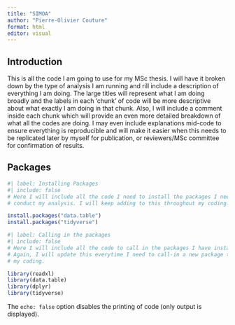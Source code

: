 ```yaml
---
title: "SIMOA"
author: "Pierre-Olivier Couture"
format: html
editor: visual
---
```


## Introduction

This is all the code I am going to use for my MSc thesis. I will have it broken
down by the type of analysis I am running and rill include a description of 
everything I am doing. The large titles will represent what I am doing broadly
and the labels in each 'chunk' of code will be more descriptive about what 
exactly I am doing in that chunk. Also, I will include a comment inside each 
chunk which will provide an even more detailed breakdown of what all the codes
are doing. I may even include explanations mid-code to ensure everything is
reproducible and will make it easier when this needs to be replicated later by
myself for publication, or reviewers/MSc committee for confirmation of results.

## Packages

```r
#| label: Installing Packages
#| include: false
# Here I will include all the code I need to install the packages I need to 
# conduct my analysis. I will keep adding to this throughout my coding.

install.packages("data.table")
install.packages("tidyverse")

```

```r
#| label: Calling in the packages
#| include: false
# Here I will include all the code to call in the packages I have installed. 
# Again, I will update this everytime I need to call-in a new package throughout
# my coding.

library(readxl)
library(data.table)
library(dplyr)
library(tidyverse)

```




























































































































































































































































































The `echo: false` option disables the printing of code (only output is displayed).
